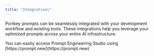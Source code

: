 ```yaml
---
title: "Integrations"
---
```

Portkey prompts can be seamlessly integrated with your development workflow and existing tools. These integrations help you leverage your optimized prompts across your entire AI infrastructure.

<Note>
You can easily access Prompt Engineering Studio using [https://prompt.new](https://prompt.new)
</Note>

<CardGroup cols={2}>
  <Card title="Promptfoo"  href="/integrations/libraries/promptfoo">
  </Card>
  <Card title="Llamaindex" href="/integrations/libraries/llama-index-python" >
  </Card>
  <Card title="Langchain" href="/integrations/libraries/langchain-python">
  </Card>
</CardGroup>
